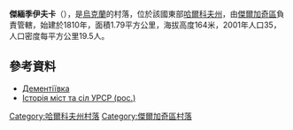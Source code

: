 {{coord|50|13|57|N|36|14|13|E|scale:100000_region:UA|display=title}}

'''傑緬季伊夫卡'''（{{lang-uk|Дементіївка}}），是[[烏克蘭|烏克蘭]]的村落，位於該國東部[[哈爾科夫州|哈爾科夫州]]，由[[傑爾加奇區_(烏克蘭)|傑爾加奇區]]負責管轄，始建於1810年，面積1.79平方公里，海拔高度164米，2001年人口35，人口密度每平方公里19.5人。

==參考資料==
* [http://w1.c1.rada.gov.ua/pls/z7502/A005?rdat1=07.09.2011&rf7571=32986 Дементіївка]{{dead link|date=2017年11月 |bot=InternetArchiveBot |fix-attempted=yes }}
* [http://www.igsu.org.ua/Harkovskja.obl/Zoloczevskij.rajon/Udy.html Історія міст та сіл УРСР (рос.)]{{dead link|date=2017年11月 |bot=InternetArchiveBot |fix-attempted=yes }}

{{DEFAULTSORT:Дементіївка}}
[[Category:哈爾科夫州村落|Category:哈爾科夫州村落]]
[[Category:傑爾加奇區村落|Category:傑爾加奇區村落]]


{{Kharkiv-geo-stub}}
